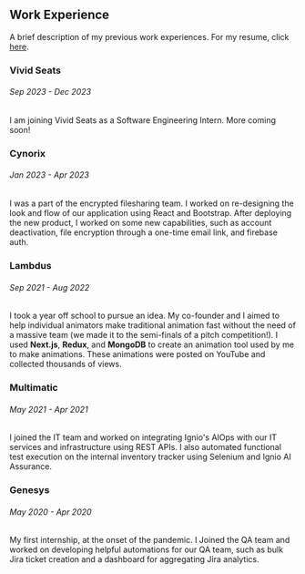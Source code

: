 ## Work Experience

A brief description of my previous work experiences. For my resume, click <u>[here](/sean_z_resume.pdf)</u>.

### Vivid Seats

###### Sep 2023 - Dec 2023

I am joining Vivid Seats as a Software Engineering Intern. More coming soon!

### Cynorix

###### Jan 2023 - Apr 2023

I was a part of the encrypted filesharing team. I worked on re-designing the
look and flow of our application using React and Bootstrap.
After deploying the new product, I worked on some new capabilities,
such as account deactivation, file encryption through a one-time email link, and firebase auth.

### Lambdus

###### Sep 2021 - Aug 2022

I took a year off school to pursue an idea. My co-founder and I aimed to help
individual animators make traditional animation fast without
the need of a massive team (we made it to the semi-finals of a pitch competition!).
I used **Next.js**, **Redux**, and **MongoDB** to create an animation tool used by me
to make animations. These animations were posted on YouTube and
collected thousands of views.

### Multimatic

###### May 2021 - Apr 2021

I joined the IT team and worked on integrating Ignio's AIOps with our IT services and infrastructure using REST APIs. I also automated functional test execution on the internal inventory tracker using Selenium and Ignio AI Assurance.

### Genesys

###### May 2020 - Apr 2020

My first internship, at the onset of the pandemic. I Joined the QA team and worked on
developing helpful automations for our QA team, such as bulk Jira ticket creation
and a dashboard for aggregating Jira analytics.
